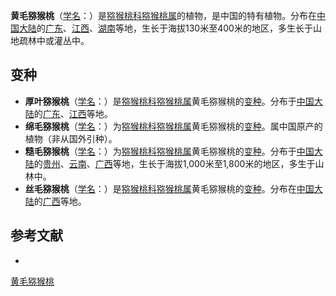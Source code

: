 {{Speciesbox
| name = 黄毛猕猴桃
| status = 
| status_system = 
| image =
| genus = Actinidia
| species = fulvicoma
| authority = Hance
| subdivision_ranks =[[变种|变种]]
| subdivision =
* 黄毛猕猴桃 ''A. f.'' var. ''fulvicoma''
* [[厚叶猕猴桃|厚叶猕猴桃]] ''A. f.'' var. ''pachyphylla''
* [[绵毛猕猴桃|绵毛猕猴桃]] ''A. f.'' var. ''lanata''
* [[糙毛猕猴桃|糙毛猕猴桃]] ''A. f.'' var. ''lanata''
* [[丝毛猕猴桃|丝毛猕猴桃]] ''A. f.'' var. ''lanata''
}}

'''黄毛猕猴桃'''（[[学名|学名]]：{{lang|la|''Actinidia fulvicoma''}}）是[[猕猴桃科|猕猴桃科]][[猕猴桃属|猕猴桃属]]的植物，是中国的特有植物。分布在[[中国大陆|中国大陆]]的[[广东|广东]]、[[江西|江西]]、[[湖南|湖南]]等地，生长于海拔130米至400米的地区，多生长于山地疏林中或灌丛中。

== 变种 ==
*'''厚叶猕猴桃'''（[[学名|学名]]：{{lang|la|''Actinidia fulvicoma'' var. ''pachyphylla''}}）是[[猕猴桃科|猕猴桃科]][[猕猴桃属|猕猴桃属]]黄毛猕猴桃的[[变种|变种]]。分布于[[中国大陆|中国大陆]]的[[广东|广东]]、[[江西|江西]]等地。
*'''绵毛猕猴桃'''（[[学名|学名]]：{{lang|la|''Actinidia fulvicoma Hance'' var. ''lanata''}}）为[[猕猴桃科|猕猴桃科]][[猕猴桃属|猕猴桃属]]黄毛猕猴桃的[[变种|变种]]。属中国原产的植物（非从国外引种）。
*'''糙毛猕猴桃'''（[[学名|学名]]：{{lang|la|''Actinidia fulvicoma Hance'' var. ''lanata f. hirsuta''}}）为[[猕猴桃科|猕猴桃科]][[猕猴桃属|猕猴桃属]]黄毛猕猴桃的[[变种|变种]]。分布于[[中国大陆|中国大陆]]的[[贵州|贵州]]、[[云南|云南]]、[[广西|广西]]等地，生长于海拔1,000米至1,800米的地区，多生于山林中。
*'''丝毛猕猴桃'''（[[学名|学名]]：{{lang|la|''Actinidia fulvicoma Hance'' var. ''lanata f. arachnoidea''}}）是[[猕猴桃科|猕猴桃科]][[猕猴桃属|猕猴桃属]]黄毛猕猴桃的[[变种|变种]]。分布在[[中国大陆|中国大陆]]的[[广西|广西]]等地。

== 参考文献 ==
<div class="references-small">
* {{cite web| url =http://www.bioinfo.cn/db05/KmzwSpecies.php?action=view&id=972| title =黄毛猕猴桃（原变种）| work =《中国高等植物数据库全库》| publisher =中国科学院微生物研究所| author =昆明植物研究所| accessdate =2009-02-21| deadurl =yes| archiveurl =https://web.archive.org/web/20160305101702/http://www.bioinfo.cn/db05/KmzwSpecies.php?action=view&id=972| archivedate =2016-03-05}}
</div>
{{Taxonbar|from=Q11177760}}

[[Category:猕猴桃属|黄毛猕猴桃]]


{{植物小作品}}
